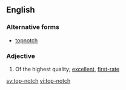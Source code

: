 ==English==

===Alternative forms===
* [[topnotch]]

===Adjective===
{{en-adj|pos=[[top]]-[[notch]]}}

# Of the highest quality; [[excellent]], [[first-rate]]

[[sv:top-notch]]
[[vi:top-notch]]